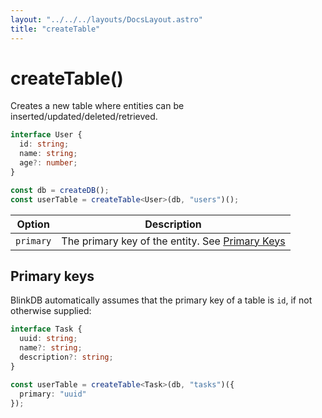 ```yaml
---
layout: "../../../layouts/DocsLayout.astro"
title: "createTable"
---
```


# createTable()

Creates a new table where entities can be inserted/updated/deleted/retrieved.

```ts
interface User {
  id: string;
  name: string;
  age?: number;
}

const db = createDB();
const userTable = createTable<User>(db, "users")();
```

| Option    | Description                                                      |
| --------- | ---------------------------------------------------------------- |
| `primary` | The primary key of the entity. See [Primary Keys](#primary-keys) |

## Primary keys

BlinkDB automatically assumes that the primary key of a table is `id`, if not otherwise supplied:

```ts
interface Task {
  uuid: string;
  name?: string;
  description?: string;
}

const userTable = createTable<Task>(db, "tasks")({
  primary: "uuid"
});
```